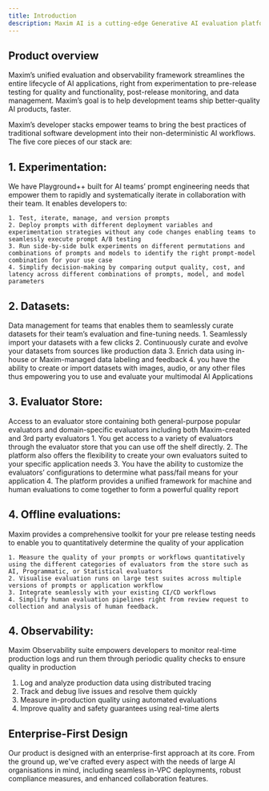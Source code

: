 ```yaml
---
title: Introduction
description: Maxim AI is a cutting-edge Generative AI evaluation platform designed to bridge the gap between creating a compelling proof-of-concept (PoC) and then taking that to production ensuring quality and reliability. As engineers navigate the complexities of developing AI solutions, Maxim AI provides the necessary tools to give developers the ability to not only ship features faster but also with confidence. 
---
```


## Product overview

Maxim’s unified evaluation and observability framework streamlines the entire lifecycle of AI applications, right from experimentation to pre-release testing for quality and functionality, post-release monitoring, and data management. Maxim’s goal is to help development teams ship better-quality AI products, faster.

Maxim’s developer stacks empower teams to bring the best practices of traditional software development into their non-deterministic AI workflows. The five core pieces of our stack are:

## 1.  Experimentation: 
We have Playground++ built for AI teams’ prompt engineering needs that empower them to rapidly and systematically iterate in collaboration with their team. It enables developers to:
   
    1. Test, iterate, manage, and version prompts
    2. Deploy prompts with different deployment variables and experimentation strategies without any code changes enabling teams to seamlessly execute prompt A/B testing
    3. Run side-by-side bulk experiments on different permutations and combinations of prompts and models to identify the right prompt-model combination for your use case
    4. Simplify decision-making by comparing output quality, cost, and latency across different combinations of prompts, model, and model parameters
    
## 2. Datasets: 
Data management for teams that enables them to seamlessly curate datasets for their team’s evaluation and fine-tuning needs.
    1. Seamlessly import your datasets with a few clicks
    2. Continuously curate and evolve your datasets from sources like production data
    3. Enrich data using in-house or Maxim-managed data labeling and feedback
    4. you have the ability to create or import datasets with images, audio, or any other files thus empowering you to use and evaluate your multimodal AI Applications
## 3. Evaluator Store: 
Access to an evaluator store containing both general-purpose popular evaluators and domain-specific evaluators including both Maxim-created and 3rd party evaluators
    1. You get access to a variety of evaluators through the evaluator store that you can use off the shelf directly.
2. The platform also offers the flexibility to create your own evaluators suited to your specific application needs
3. You have the ability to customize the evaluators’ configurations to determine what pass/fail means for your application
4. The platform provides a unified framework for machine and human evaluations to come together to form a powerful quality report
## 4. Offline evaluations: 
Maxim provides a comprehensive toolkit for your pre release testing needs to enable you to quantitatively determine the quality of your application

    1. Measure the quality of your prompts or workflows quantitatively using the different categories of evaluators from the store such as AI, Programmatic, or Statistical evaluators
    2. Visualise evaluation runs on large test suites across multiple versions of prompts or application workflow 
    3. Integrate seamlessly with your existing CI/CD workflows
    4. Simplify human evaluation pipelines right from review request to collection and analysis of human feedback.

## 4. Observability:
Maxim Observability suite empowers developers to monitor real-time production logs and run them through periodic quality checks to ensure quality in production
1. Log and analyze production data using distributed tracing
2. Track and debug live issues and resolve them quickly
3. Measure in-production quality using automated evaluations
4. Improve quality and safety guarantees using real-time alerts

## Enterprise-First Design

Our product is designed with an enterprise-first approach at its core. From the ground up, we've crafted every aspect with the needs of large AI organisations in mind, including seamless in-VPC deployments, robust compliance measures, and enhanced collaboration features.


<Cards>
  <Card title="AI Evaluators" href="https://nextjs.org/docs" />
  <Card title="API-Based Evaluators" href="https://fumadocs.vercel.app" />
  
</Cards>

